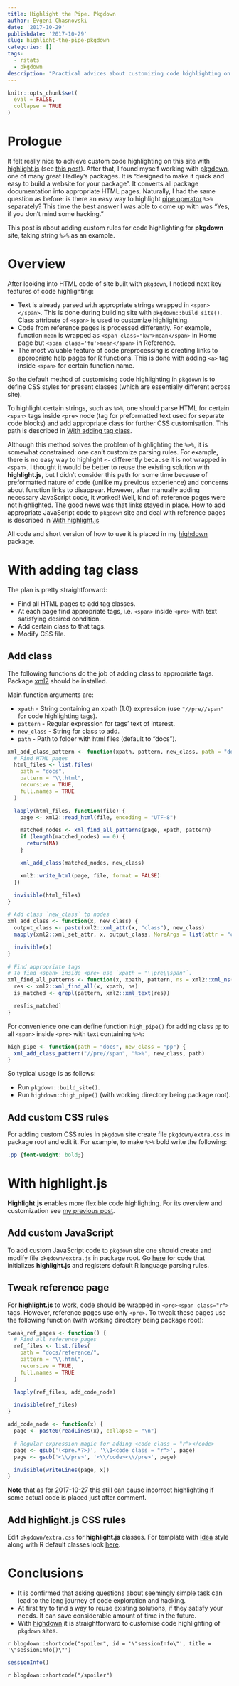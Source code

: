 ```yaml
---
title: Highlight the Pipe. Pkgdown
author: Evgeni Chasnovski
date: '2017-10-29'
publishdate: '2017-10-29'
slug: highlight-the-pipe-pkgdown
categories: []
tags:
  - rstats
  - pkgdown
description: "Practical advices about customizing code highlighting on web pages created with pkgdown."
---
```


```r
knitr::opts_chunk$set(
  eval = FALSE,
  collapse = TRUE
)
```

# Prologue

It felt really nice to achieve custom code highlighting on this site with [highlight.js](https://highlightjs.org/) (see [this post](`r blogdown::shortcode(.name = "relref", '\"2017-10-20-highlight-the-pipe-highlight-js.html\"', .type = "html")`)). After that, I found myself working with [pkgdown](http://hadley.github.io/pkgdown/), one of many great Hadley's packages. It is "designed to make it quick and easy to build a website for your package". It converts all package documentation into appropriate HTML pages. Naturally, I had the same question as before: is there an easy way to highlight [pipe operator](http://magrittr.tidyverse.org/reference/pipe.html) `%>%` separately? This time the best answer I was able to come up with was "Yes, if you don't mind some hacking."

This post is about adding custom rules for code highlighting for __pkgdown__ site, taking string `%>%` as an example.

# Overview

After looking into HTML code of site built with `pkgdown`, I noticed next key features of code highlighting:

- Text is already parsed with appropriate strings wrapped in `<span></span>`. This is done during building site with `pkgdown::build_site()`. Class attribute of `<span>` is used to customize highlighting.
- Code from reference pages is processed differently. For example, function `mean` is wrapped as `<span class="kw">mean</span>` in Home page but `<span class='fu'>mean</span>` in Reference.
- The most valuable feature of code preprocessing is creating links to appropriate help pages for R functions. This is done with adding `<a>` tag inside `<span>` for certain function name.

So the default method of customising code highlighting in `pkgdown` is to define CSS styles for present classes (which are essentially different across site).

To highlight certain strings, such as `%>%`, one should parse HTML for certain `<span>` tags inside `<pre>` node (tag for preformatted text used for separate code blocks) and add appropriate class for further CSS customisation. This path is described in [With adding tag class](`r blogdown::shortcode(.name = "relref", '\"#with-adding-tag-class\"', .type = "html")`).

Although this method solves the problem of highlighting the `%>%`, it is somewhat constrained: one can't customize parsing rules. For example, there is no easy way to highlight `<-` differently because it is not wrapped in `<span>`. I thought it would be better to reuse the existing solution with __highlight.js__, but I didn't consider this path for some time because of preformatted nature of code (unlike my previous experience) and concerns about function links to disappear. However, after manually adding necessary JavaScript code, it worked! Well, kind of: reference pages were not highlighted. The good news was that links stayed in place. How to add appropriate JavaScript code to `pkgdown` site and deal with reference pages is described in [With highlight.js](`r blogdown::shortcode(.name = "relref", '\"#with-highlight.js\"', .type = "html")`)

All code and short version of how to use it is placed in my [highdown](https://github.com/echasnovski/highdown) package.

# With adding tag class

The plan is pretty straightforward:

- Find all HTML pages to add tag classes.
- At each page find appropriate tags, i.e. `<span>` inside `<pre>` with text satisfying desired condition.
- Add certain class to that tags.
- Modify CSS file.

## Add class

The following functions do the job of adding class to appropriate tags. Package [xml2](https://cran.r-project.org/web/packages/xml2/index.html) should be installed.

Main function arguments are:

- `xpath` - String containing an xpath (1.0) expression (use `"//pre//span"` for code highlighting tags).
- `pattern` - Regular expression for tags' text of interest.
- `new_class` - String for class to add.
- `path` - Path to folder with html files (default to "docs").

```r
xml_add_class_pattern <- function(xpath, pattern, new_class, path = "docs") {
  # Find HTML pages
  html_files <- list.files(
    path = "docs",
    pattern = "\\.html",
    recursive = TRUE,
    full.names = TRUE
  )

  lapply(html_files, function(file) {
    page <- xml2::read_html(file, encoding = "UTF-8")

    matched_nodes <- xml_find_all_patterns(page, xpath, pattern)
    if (length(matched_nodes) == 0) {
      return(NA)
    }

    xml_add_class(matched_nodes, new_class)

    xml2::write_html(page, file, format = FALSE)
  })

  invisible(html_files)
}

# Add class `new_class` to nodes
xml_add_class <- function(x, new_class) {
  output_class <- paste(xml2::xml_attr(x, "class"), new_class)
  mapply(xml2::xml_set_attr, x, output_class, MoreArgs = list(attr = "class"))

  invisible(x)
}

# Find appropriate tags
# To find <span> inside <pre> use `xpath = "\\pre\\span"`.
xml_find_all_patterns <- function(x, xpath, pattern, ns = xml2::xml_ns(x)) {
  res <- xml2::xml_find_all(x, xpath, ns)
  is_matched <- grepl(pattern, xml2::xml_text(res))

  res[is_matched]
}
```

For convenience one can define function `high_pipe()` for adding class `pp` to all `<span>` inside `<pre>` with text containing `%>%`:

```r
high_pipe <- function(path = "docs", new_class = "pp") {
  xml_add_class_pattern("//pre//span", "%>%", new_class, path)
}
```

So typical usage is as follows:

- Run `pkgdown::build_site()`.
- Run `highdown::high_pipe()` (with working directory being package root).

## Add custom CSS rules

For adding custom CSS rules in `pkgdown` site create file `pkgdown/extra.css` in package root and edit it. For example, to make `%>%` bold write the following:

```css
.pp {font-weight: bold;}
```


# With highlight.js

__Highlight.js__ enables more flexible code highlighting. For its overview and customization see [my previous post](`r blogdown::shortcode(.name = "relref", '\"2017-10-20-highlight-the-pipe-highlight-js.html\"', .type = "html")`).

## Add custom JavaScript

To add custom JavaScript code to `pkgdown` site one should create and modify file `pkgdown/extra.js` in package root. Go [here](https://github.com/echasnovski/highdown/blob/master/inst/extra.js) for code that initializes __highlight.js__ and registers default R language parsing rules.

## Tweak reference page

For __highlight.js__ to work, code should be wrapped in `<pre><span class="r">` tags. However, reference pages use only `<pre>`. To tweak these pages use the following function (with working directory being package root):

```r
tweak_ref_pages <- function() {
  # Find all reference pages
  ref_files <- list.files(
    path = "docs/reference/",
    pattern = "\\.html",
    recursive = TRUE,
    full.names = TRUE
  )

  lapply(ref_files, add_code_node)

  invisible(ref_files)
}

add_code_node <- function(x) {
  page <- paste0(readLines(x), collapse = "\n")

  # Regular expression magic for adding <code class = "r"></code>
  page <- gsub('(<pre.*?>)', '\\1<code class = "r">', page)
  page <- gsub('<\\/pre>', '<\\/code><\\/pre>', page)

  invisible(writeLines(page, x))
}
```

__Note__ that as for 2017-10-27 this still can cause incorrect highlighting if some actual code is placed just after comment.

## Add highlight.js CSS rules

Edit `pkgdown/extra.css` for __highlight.js__ classes. For template with [Idea](https://github.com/isagalaev/highlight.js/blob/master/src/styles/idea.css) style along with R default classes look [here](https://github.com/echasnovski/highdown/blob/master/inst/extra.css).

# Conclusions

- It is confirmed that asking questions about seemingly simple task can lead to the long journey of code exploration and hacking.
- At first try to find a way to reuse existing solutions, if they satisfy your needs. It can save considerable amount of time in the future.
- With [highdown](https://github.com/echasnovski/highdown) it is straightforward to customise code highlighting of `pkgdown` sites.

`r blogdown::shortcode("spoiler", id = '\"sessionInfo\"', title = '\"sessionInfo()\"')`

```r
sessionInfo()
```

`r blogdown::shortcode("/spoiler")`